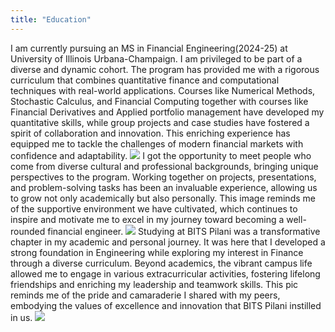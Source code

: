 ---
title: "Education"
---
I am currently pursuing an MS in Financial Engineering(2024-25) at University of Illinois Urbana-Champaign. I am privileged to be part of a diverse and dynamic cohort. The program has provided me with a rigorous curriculum that combines quantitative finance and computational techniques with real-world applications. Courses like Numerical Methods, Stochastic Calculus, and Financial Computing together with courses like Financial Derivatives and Applied portfolio management have developed my quantitative skills, while group projects and case studies have fostered a spirit of collaboration and innovation. This enriching experience has equipped me to tackle the challenges of modern financial markets with confidence and adaptability.
![](Cohort.jpg)
I got the opportunity to meet people who come from diverse cultural and professional backgrounds, bringing unique perspectives to the program. Working together on projects, presentations, and problem-solving tasks has been an invaluable experience, allowing us to grow not only academically but also personally. This image reminds me of the supportive environment we have cultivated, which continues to inspire and motivate me to excel in my journey toward becoming a well-rounded financial engineer.
![](pic4.jpg)
Studying at BITS Pilani was a transformative chapter in my academic and personal journey. It was here that I developed a strong foundation in Engineering while exploring my interest in Finance through a diverse curriculum. Beyond academics, the vibrant campus life allowed me to engage in various extracurricular activities, fostering lifelong friendships and enriching my leadership and teamwork skills. This pic reminds me of the pride and camaraderie I shared with my peers, embodying the values of excellence and innovation that BITS Pilani instilled in us.
![](pic3.jpg)

